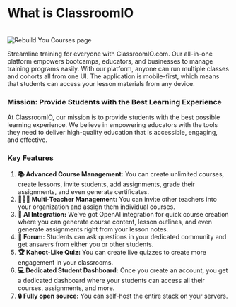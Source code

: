 # What is ClassroomIO

<br />
<img alt="Rebuild You Courses page" src="https://rebuildyou.uk/classroomio-courses.png" />

Streamline training for everyone with ClassroomIO.com. Our all-in-one platform empowers bootcamps, educators, and businesses to manage training programs easily. With our platform, anyone can run multiple classes and cohorts all from one UI. The application is mobile-first, which means that students can access your lesson materials from any device.

### Mission: Provide Students with the Best Learning Experience

At ClassroomIO, our mission is to provide students with the best possible learning experience. We believe in empowering educators with the tools they need to deliver high-quality education that is accessible, engaging, and effective.

### Key Features

1. **📚 Advanced Course Management:** You can create unlimited courses, create lessons, invite students, add assignments, grade their assignments, and even generate certificates.
2. **👨‍👩‍👦 Multi-Teacher Management:** You can invite other teachers into your organization and assign them individual courses.
3. **🤖 AI Integration:** We've got OpenAI integration for quick course creation where you can generate course content, lesson outlines, and even generate assignments right from your lesson notes.
4. **💬 Forum:** Students can ask questions in your dedicated community and get answers from either you or other students.
5. **🏆 Kahoot-Like Quiz:** You can create live quizzes to create more engagement in your classrooms.
6. **💻 Dedicated Student Dashboard:** Once you create an account, you get a dedicated dashboard where your students can access all their courses, assignments, and more.
7. **🔒 Fully open source:** You can self-host the entire stack on your servers.
